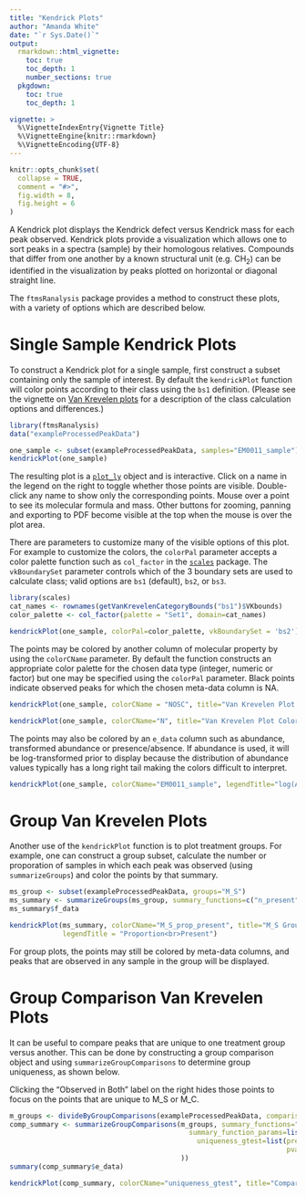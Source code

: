 ```yaml
---
title: "Kendrick Plots"
author: "Amanda White"
date: "`r Sys.Date()`"
output: 
  rmarkdown::html_vignette:
    toc: true
    toc_depth: 1
    number_sections: true
  pkgdown:
    toc: true
    toc_depth: 1

vignette: >
  %\VignetteIndexEntry{Vignette Title}
  %\VignetteEngine{knitr::rmarkdown}
  %\VignetteEncoding{UTF-8}
---
```


```r
knitr::opts_chunk$set(
  collapse = TRUE,
  comment = "#>",
  fig.width = 8, 
  fig.height = 6
)
```

A Kendrick plot displays the Kendrick defect versus Kendrick mass for each peak observed. Kendrick plots provide a visualization which allows one to sort peaks in a spectra (sample) by their homologous relatives. Compounds that differ from one another by a known structural unit (e.g. CH<sub>2</sub>) can be identified in the visualization by peaks plotted on horizontal or diagonal straight line.

The `ftmsRanalysis` package 
provides a method to construct these plots, with a variety of options which are described below. 

# Single Sample Kendrick Plots

To construct a Kendrick plot for a single sample, first construct a subset containing only the sample of interest. By default the `kendrickPlot` function will color points according to their class using the `bs1` definition. (Please see the vignette on [Van Krevelen plots]("van_krevelen_plots.html") for a description of the class calculation options and differences.)

```r
library(ftmsRanalysis)
data("exampleProcessedPeakData")

one_sample <- subset(exampleProcessedPeakData, samples="EM0011_sample")
kendrickPlot(one_sample)
```

The resulting plot is a [`plot_ly`](https://cran.r-project.org/package=plotly) object and is interactive. Click on a name in the legend on the right to toggle whether those points are visible. Double-click any name to show only the corresponding points. Mouse over a point to see its molecular formula and mass. Other buttons for zooming, panning and exporting to PDF become visible at the top when the mouse is over the plot area.

There are parameters to customize many of the visible options of this plot. For example to customize the colors, the `colorPal` parameter accepts a color palette function such as `col_factor` in the [`scales`](https://cran.r-project.org/package=scales) package. The `vkBoundarySet` parameter controls which of the 3 boundary sets are used to calculate class; valid options are `bs1` (default), `bs2`, or `bs3`.

```r
library(scales)
cat_names <- rownames(getVanKrevelenCategoryBounds("bs1")$VKbounds)
color_palette <- col_factor(palette = "Set1", domain=cat_names)

kendrickPlot(one_sample, colorPal=color_palette, vkBoundarySet = 'bs2')
```

The points may be colored by another column of molecular property by using the `colorCName` parameter. By default the function constructs an appropriate color palette for the chosen data type (integer, numeric or factor) but one may be specified using the `colorPal` parameter. Black points indicate observed peaks for which the chosen meta-data column is NA.

```r
kendrickPlot(one_sample, colorCName = "NOSC", title="Van Krevelen Plot Colored by NOSC Value")
```

```r
kendrickPlot(one_sample, colorCName="N", title="Van Krevelen Plot Colored by Number of N")
```

The points may also be colored by an `e_data` column such as abundance, transformed abundance or presence/absence. If abundance is used, it will be log-transformed prior to display because the distribution of abundance values typically has a long right tail making the colors difficult to interpret. 

```r
kendrickPlot(one_sample, colorCName="EM0011_sample", legendTitle="log(Abundance)")
```


# Group Van Krevelen Plots

Another use of the `kendrickPlot` function is to plot treatment groups. For example, one can construct a group subset, calculate the number or proporation of samples in which each peak was observed (using `summarizeGroups`) and color the points by that summary.

```r
ms_group <- subset(exampleProcessedPeakData, groups="M_S")
ms_summary <- summarizeGroups(ms_group, summary_functions=c("n_present", "prop_present"))
ms_summary$f_data
```

```r
kendrickPlot(ms_summary, colorCName="M_S_prop_present", title="M_S Group Colored by Proportion of Times Observed", 
             legendTitle = "Proportion<br>Present")
```

For group plots, the points may still be colored by meta-data columns, and peaks that are observed in any sample in the group will be displayed.

# Group Comparison Van Krevelen Plots

It can be useful to compare peaks that are unique to one treatment group versus another. This can be done by constructing a group comparison object and using `summarizeGroupComparisons` to determine group uniqueness, as shown below.

Clicking the "Observed in Both" label on the right hides those points to focus on the points that are unique to M_S or M_C.

```r
m_groups <- divideByGroupComparisons(exampleProcessedPeakData, comparisons=list(c("M_S", "M_C")))[[1]]$value
comp_summary <- summarizeGroupComparisons(m_groups, summary_functions="uniqueness_gtest", 
                                            summary_function_params=list(
                                              uniqueness_gtest=list(pres_fn="prop", pres_thresh=0.3,
                                                                    pvalue_thresh=0.05)
                                          ))
summary(comp_summary$e_data)

kendrickPlot(comp_summary, colorCName="uniqueness_gtest", title="Comparison of M_S and M_C Groups") 
```

